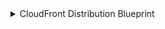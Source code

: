 <details>
<summary>CloudFront Distribution Blueprint</summary>

```json showLineNumbers
{
  "identifier": "cloudFrontDistribution",
  "description": "This blueprint represents an AWS CloudFront Distribution in our software catalog",
  "title": "CloudFront Distribution",
  "icon": "AWS",
  "schema": {
    "properties": {
      "link": {
        "type": "string",
        "format": "url",
        "title": "Link"
      },
      "status": {
        "type": "string",
        "title": "Status"
      },
      "domainName": {
        "type": "string",
        "title": "Domain Name"
      },
      "lastModifiedTime": {
        "type": "string",
        "format": "date-time",
        "title": "Last Modified Time"
      },
      "allowedMethods": {
        "type": "array",
        "items": {
          "type": "string"
        },
        "title": "Allowed Methods"
      },
      "originDomainNames": {
        "type": "array",
        "items": {
          "type": "string"
        },
        "title": "Origin Domain Names"
      },
      "originIds": {
        "type": "array",
        "items": {
          "type": "string"
        },
        "title": "Origin IDs"
      },
      "enabled": {
        "type": "boolean",
        "title": "Enabled"
      },
      "isIpv6Enabled": {
        "type": "boolean",
        "title": "IPv6 Enabled"
      },
      "httpVersion": {
        "type": "string",
        "title": "HTTP Version"
      },
      "isStaging": {
        "type": "boolean",
        "title": "Is Staging"
      },
      "kind": {
        "type": "string",
        "title": "Kind"
      },
      "region": {
        "type": "string",
        "title": "Region"
      }
    },
    "required": []
  },
  "mirrorProperties": {},
  "calculationProperties": {},
  "aggregationProperties": {},
  "relations": {
    "account": {
      "title": "Account",
      "target": "awsAccount",
      "required": true,
      "many": false
    }
  }
}
```

</details>
